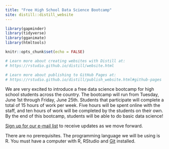 ```yaml
---
title: "Free High School Data Science Bootcamp"
site: distill::distill_website
---
```


```r
library(gapminder)
library(tidyverse)
library(gganimate)
library(htmltools)

knitr::opts_chunk$set(echo = FALSE)

# Learn more about creating websites with Distill at:
# https://rstudio.github.io/distill/website.html

# Learn more about publishing to GitHub Pages at:
# https://rstudio.github.io/distill/publish_website.html#github-pages
```


We are very excited to introduce a free data science bootcamp for high school students across the country. The bootcamp will run from Tuesday, June 1st through Friday, June 25th. Students that participate will complete a total of 15 hours of work per week. Five hours will be spent online with the staff, and ten hours of work will be completed by the students on their own. By the end of this bootcamp, students will be able to do basic data science! 

[Sign up for our e-mail list](https://davidkane.substack.com/embed) to receive updates as we move forward.

There are no prerequisites. The programming language we will be using is R. You must have a computer with R, RStudio and [Git](https://happygitwithr.com) installed. 

